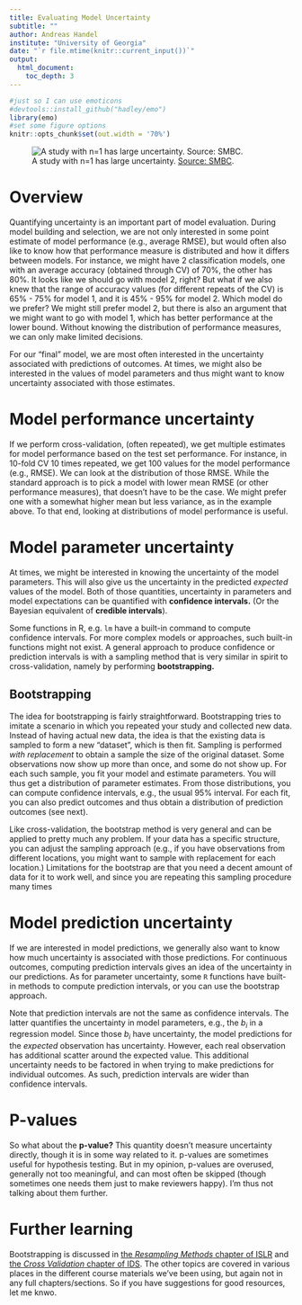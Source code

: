 ```yaml
---
title: Evaluating Model Uncertainty
subtitle: ""
author: Andreas Handel
institute: "University of Georgia"
date: "`r file.mtime(knitr::current_input())`"
output: 
  html_document:
    toc_depth: 3
---
```


```r
#just so I can use emoticons
#devtools::install_github("hadley/emo")
library(emo)
#set some figure options
knitr::opts_chunk$set(out.width = '70%')
```


![A study with n=1 has large uncertainty. [Source: SMBC](https://www.smbc-comics.com/comic/2014-09-17/).](./media/smbc-sample-size.png)


# Overview

Quantifying uncertainty is an important part of model evaluation. During model building and selection, we are not only interested in some point estimate of model performance (e.g., average RMSE), but would often also like to know how that performance measure is distributed and how it differs between models. For instance, we might have 2 classification models, one with an average accuracy (obtained through CV) of 70%, the other has 80%. It looks like we should go with model 2, right? But what if we also knew that the range of accuracy values (for different repeats of the CV) is 65% - 75% for model 1, and it is 45% - 95% for model 2. Which model do we prefer? We might still prefer model 2, but there is also an argument that we might want to go with model 1, which has better performance at the lower bound. Without knowing the distribution of performance measures, we can only make limited decisions. 

For our  "final" model, we are most often interested in the uncertainty associated with predictions of outcomes. At times, we might also be interested in the values of model parameters and thus might want to know uncertainty associated with those estimates.


# Model performance uncertainty
If we perform cross-validation, (often repeated), we get multiple estimates for model performance based on the test set performance. For instance, in 10-fold CV 10 times repeated, we get 100 values for the model performance (e.g., RMSE). We can look at the distribution of those RMSE. While the standard approach is to pick a model with lower mean RMSE (or other performance measures), that doesn't have to be the case. We might prefer one with a somewhat higher mean but less variance, as in the example above. To that end, looking at distributions of model performance is useful.


# Model parameter uncertainty
At times, we might be interested in knowing the uncertainty of the model parameters. This will also give us the uncertainty in the predicted _expected_ values of the model. Both of those quantities, uncertainty in parameters and model expectations can be quantified with **confidence intervals.** (Or the Bayesian equivalent of **credible intervals**).

Some functions in R, e.g. `lm` have a built-in command to compute confidence intervals. For more complex models or approaches, such built-in functions might not exist. A general approach to produce confidence or prediction intervals is with a sampling method that is very similar in spirit to cross-validation, namely by performing **bootstrapping.**


## Bootstrapping
The idea for bootstrapping is fairly straightforward. Bootstrapping tries to imitate a scenario in which you repeated your study and collected new data. Instead of having actual new data, the idea is that the existing data is sampled to form a new "dataset", which is then fit.
Sampling is performed _with replacement_ to obtain a sample the size of the original dataset. Some observations now show up more than once, and some do not show up. For each such sample, you fit your model and estimate parameters. You will thus get a distribution of parameter estimates. From those distributions, you can compute confidence intervals, e.g., the usual 95% interval. For each fit, you can also predict outcomes and thus obtain a distribution of prediction outcomes (see next).

Like cross-validation, the bootstrap method is very general and can be applied to pretty much any problem. If your data has a specific structure, you can adjust the sampling approach (e.g., if you have observations from different locations, you might want to sample with replacement for each location.) Limitations for the bootstrap are that you need a decent amount of data for it to work well, and since you are repeating this sampling procedure many times 


# Model prediction uncertainty
If we are interested in model predictions, we generally also want to know how much uncertainty is associated with those predictions. For continuous outcomes, computing prediction intervals gives an idea of the uncertainty in our predictions. As for parameter uncertainty, some `R` functions have built-in methods to compute prediction intervals, or you can use the bootstrap approach.

Note that prediction intervals are not the same as confidence intervals.  The latter quantifies the uncertainty in model parameters, e.g., the _b~i~_ in a regression model. Since those _b~i~_ have uncertainty, the model predictions for the _expected_ observation has uncertainty. However, each real observation has additional scatter around the expected value. This additional uncertainty needs to be factored in when trying to make predictions for individual outcomes. As such, prediction intervals are wider than confidence intervals.

# P-values
So what about the **p-value?** This quantity doesn't measure uncertainty directly, though it is in some way related to it. p-values are sometimes useful for hypothesis testing. But in my opinion, p-values are overused, generally not too meaningful, and can most often be skipped (though sometimes one needs them just to make reviewers happy). I'm thus not talking about them further.



# Further learning

Bootstrapping is discussed in [the _Resampling Methods_ chapter of ISLR](https://statlearning.com/) and [the _Cross Validation_ chapter of IDS](https://rafalab.github.io/dsbook/cross-validation.html). The other topics are covered in various places in the different course materials we've been using, but again not in any full chapters/sections. So if you have suggestions for good resources, let me knwo.
